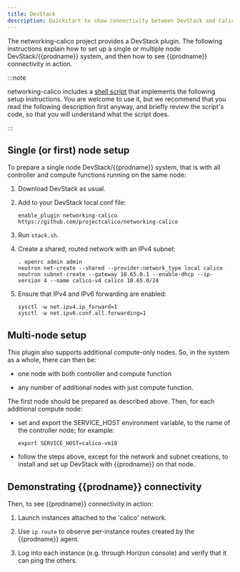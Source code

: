 ```yaml
---
title: DevStack
description: Quickstart to show connectivity between DevStack and Calico.
---
```


The networking-calico project provides a DevStack plugin.  The following
instructions explain how to set up a single or multiple node DevStack/{{prodname}}
system, and then how to see {{prodname}} connectivity in action.

:::note

networking-calico includes a
[shell script](https://github.com/projectcalico/networking-calico/blob/master/devstack/bootstrap.sh)
that implements the following setup instructions. You are welcome to use it,
but we recommend that you read the following description first anyway, and
briefly review the script's code, so that you will understand what the
script does.

:::


Single (or first) node setup
----------------------------

To prepare a single node DevStack/{{prodname}} system, that is with all controller
and compute functions running on the same node:

1. Download DevStack as usual.

2. Add to your DevStack local.conf file:

       enable_plugin networking-calico https://github.com/projectcalico/networking-calico

3. Run `stack.sh`.

4. Create a shared, routed network with an IPv4 subnet:

       . openrc admin admin
       neutron net-create --shared --provider:network_type local calico
       neutron subnet-create --gateway 10.65.0.1 --enable-dhcp --ip-version 4 --name calico-v4 calico 10.65.0/24

5. Ensure that IPv4 and IPv6 forwarding are enabled:

       sysctl -w net.ipv4.ip_forward=1
       sysctl -w net.ipv6.conf.all.forwarding=1



Multi-node setup
----------------

This plugin also supports additional compute-only nodes.  So, in the system as
a whole, there can then be:

- one node with both controller and compute function

- any number of additional nodes with just compute function.

The first node should be prepared as described above.  Then, for each
additional compute node:

- set and export the SERVICE_HOST environment variable, to the name of the
  controller node; for example:

      export SERVICE_HOST=calico-vm18

- follow the steps above, except for the network and subnet creations, to
  install and set up DevStack with {{prodname}} on that node.


Demonstrating {{prodname}} connectivity
---------------------------------

Then, to see {{prodname}} connectivity in action:

1. Launch instances attached to the 'calico' network.

2. Use ``ip route`` to observe per-instance routes created by the {{prodname}} agent.

3. Log into each instance (e.g. through Horizon console) and verify that it can
   ping the others.
